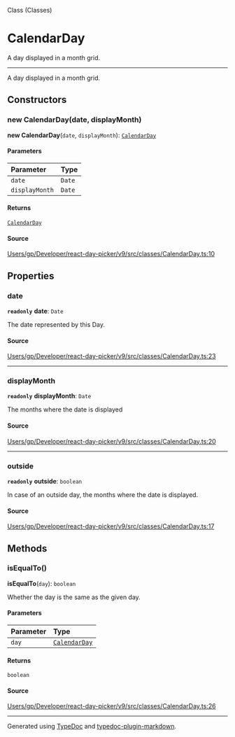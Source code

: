 <SectionTitle>Class (Classes)</SectionTitle>

# CalendarDay

<Description>
A day displayed in a month grid.
</Description>

---

A day displayed in a month grid.

## Constructors

<a id="constructors" name="constructors"></a>

### new CalendarDay(date, displayMonth)

<SignatureMemberIdentifier>**new CalendarDay**(`date`, `displayMonth`): [`CalendarDay`](/api/classes/CalendarDay.md)</SignatureMemberIdentifier>

#### Parameters

| Parameter | Type |
| :------ | :------ |
| `date` | `Date` |
| `displayMonth` | `Date` |

#### Returns

[`CalendarDay`](/api/classes/CalendarDay.md)

#### Source

[Users/gp/Developer/react-day-picker/v9/src/classes/CalendarDay.ts:10](https://github.com/gpbl/react-day-picker/blob/a7b1c7f4e/src/classes/CalendarDay.ts#L10)

## Properties

<a id="date" name="date"></a>

### date

<SignatureMemberIdentifier>**`readonly`** **date**: `Date`</SignatureMemberIdentifier>

The date represented by this Day.

#### Source

[Users/gp/Developer/react-day-picker/v9/src/classes/CalendarDay.ts:23](https://github.com/gpbl/react-day-picker/blob/a7b1c7f4e/src/classes/CalendarDay.ts#L23)

***

<a id="displaymonth" name="displaymonth"></a>

### displayMonth

<SignatureMemberIdentifier>**`readonly`** **displayMonth**: `Date`</SignatureMemberIdentifier>

The months where the date is displayed

#### Source

[Users/gp/Developer/react-day-picker/v9/src/classes/CalendarDay.ts:20](https://github.com/gpbl/react-day-picker/blob/a7b1c7f4e/src/classes/CalendarDay.ts#L20)

***

<a id="outside" name="outside"></a>

### outside

<SignatureMemberIdentifier>**`readonly`** **outside**: `boolean`</SignatureMemberIdentifier>

In case of an outside day, the months where the date is displayed.

#### Source

[Users/gp/Developer/react-day-picker/v9/src/classes/CalendarDay.ts:17](https://github.com/gpbl/react-day-picker/blob/a7b1c7f4e/src/classes/CalendarDay.ts#L17)

## Methods

<a id="isequalto" name="isequalto"></a>

### isEqualTo()

<SignatureMemberIdentifier>**isEqualTo**(`day`): `boolean`</SignatureMemberIdentifier>

Whether the day is the same as the given day.

#### Parameters

| Parameter | Type |
| :------ | :------ |
| `day` | [`CalendarDay`](/api/classes/CalendarDay.md) |

#### Returns

`boolean`

#### Source

[Users/gp/Developer/react-day-picker/v9/src/classes/CalendarDay.ts:26](https://github.com/gpbl/react-day-picker/blob/a7b1c7f4e/src/classes/CalendarDay.ts#L26)

***

Generated using [TypeDoc](https://typedoc.org) and [typedoc-plugin-markdown](https://typedoc-plugin-markdown.org).
